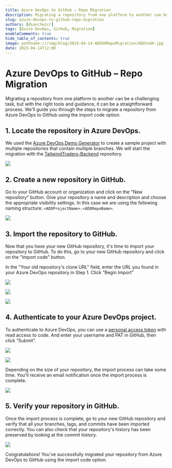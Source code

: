 ```yaml
---
title: Azure DevOps to GitHub – Repo Migration
description: Migrating a repository from one platform to another can be a challenging task, but with the right tools and guidance, it can be a straightforward process. 
slug: azure-devops-to-github-repo-migration
authors: [dsanchezcr]
tags: [Azure DevOps, GitHub, Migration]
enableComments: true
hide_table_of_contents: true
image: pathname:///img/blog/2023-04-14-ADOGHRepoMigration/ADOtoGH.jpg
date: 2023-04-14T12:00
---
```

# Azure DevOps to GitHub – Repo Migration
Migrating a repository from one platform to another can be a challenging task, but with the right tools and guidance, it can be a straightforward process. We'll guide you through the steps to migrate a repository from Azure DevOps to GitHub using the import code option.
<!--truncate-->
## 1. Locate the repository in Azure DevOps.

We used the [Azure DevOps Demo Generator](https://azuredevopsdemogenerator.azurewebsites.net) to create a sample project with multiple repositories that contain multiple branches. We will start the migration with the [TailwindTraders-Backend](https://github.com/microsoft/tailwindTraders-backend) repository.

![](../static/img/blog/2023-04-14-ADOGHRepoMigration/ADORepo.png)

## 2. Create a new repository in GitHub.

Go to your GitHub account or organization and click on the "New repository" button. Give your repository a name and description and choose the appropriate visibility settings. 
In this case we are using the following naming structure: ```<ADOProjectName>.<ADORepoName>```.

![](../static/img/blog/2023-04-14-ADOGHRepoMigration/GHRepo.png)

## 3. Import the repository to GitHub.

Now that you have your new GitHub repository, it's time to import your repository to GitHub. To do this, go to your new GitHub repository and click on the "Import code" button. 

In the "Your old repository's clone URL" field, enter the URL you found in your Azure DevOps repository in Step 1. Click “Begin Import”

![](../static/img/blog/2023-04-14-ADOGHRepoMigration/ADORepoURL.png)

![](../static/img/blog/2023-04-14-ADOGHRepoMigration/GHImportCode.png)

![](../static/img/blog/2023-04-14-ADOGHRepoMigration/GHImportRepo.png)

## 4. Authenticate to your Azure DevOps project.

To authenticate to Azure DevOps, you can use a [personal access token](https://learn.microsoft.com/azure/devops/organizations/accounts/use-personal-access-tokens-to-authenticate?WT.mc_id=DT-MVP-5005361&view=azure-devops&tabs=Windows#create-a-pat) with read access to code. And enter your username and PAT in GitHub, then click “Submit”.

![](../static/img/blog/2023-04-14-ADOGHRepoMigration/ADOPAT.png)

![](../static/img/blog/2023-04-14-ADOGHRepoMigration/GHAuth.png)

Depending on the size of your repository, the import process can take some time. You'll receive an email notification once the import process is complete. 

![](../static/img/blog/2023-04-14-ADOGHRepoMigration/GHMigration.png)

## 5. Verify your repository in GitHub.

Once the import process is complete, go to your new GitHub repository and verify that all your branches, tags, and commits have been imported correctly. You can also check that your repository's history has been preserved by looking at the commit history.

![](../static/img/blog/2023-04-14-ADOGHRepoMigration/RepoMigrated.png)

Congratulations! You've successfully migrated your repository from Azure DevOps to GitHub using the import code option.